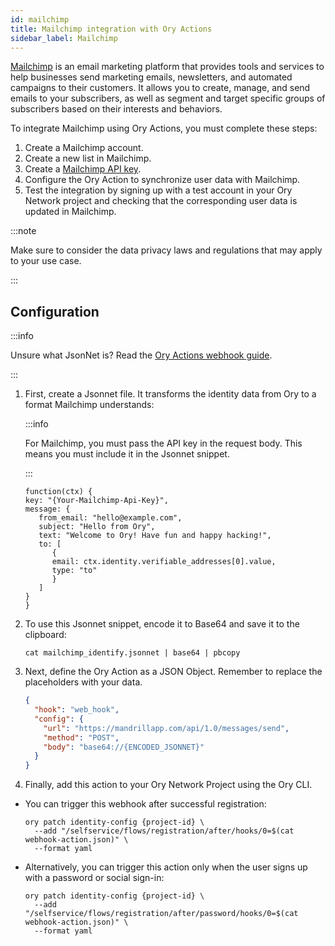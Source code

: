 ```yaml
---
id: mailchimp
title: Mailchimp integration with Ory Actions
sidebar_label: Mailchimp
---
```


[Mailchimp](https://www.mailchimp.com) is an email marketing platform that provides tools and services to help businesses send
marketing emails, newsletters, and automated campaigns to their customers. It allows you to create, manage, and send emails to
your subscribers, as well as segment and target specific groups of subscribers based on their interests and behaviors.

To integrate Mailchimp using Ory Actions, you must complete these steps:

1. Create a Mailchimp account.
2. Create a new list in Mailchimp.
3. Create a [Mailchimp API key](https://mailchimp.com/en-gb/help/about-api-keys/).
4. Configure the Ory Action to synchronize user data with Mailchimp.
5. Test the integration by signing up with a test account in your Ory Network project and checking that the corresponding user
   data is updated in Mailchimp.

:::note

Make sure to consider the data privacy laws and regulations that may apply to your use case.

:::

## Configuration

:::info

Unsure what JsonNet is? Read the [Ory Actions webhook guide](../../guides/integrate-with-ory-cloud-through-webhooks.mdx).

:::

1. First, create a Jsonnet file. It transforms the identity data from Ory to a format Mailchimp understands:

   :::info

   For Mailchimp, you must pass the API key in the request body. This means you must include it in the Jsonnet snippet.

   :::

   ```jsonnet title="./mailchimp_identify.jsonnet"
   function(ctx) {
   key: "{Your-Mailchimp-Api-Key}",
   message: {
      from_email: "hello@example.com",
      subject: "Hello from Ory",
      text: "Welcome to Ory! Have fun and happy hacking!",
      to: [
         {
         email: ctx.identity.verifiable_addresses[0].value,
         type: "to"
         }
      ]
   }
   }
   ```

2. To use this Jsonnet snippet, encode it to Base64 and save it to the clipboard:

   ```shell
   cat mailchimp_identify.jsonnet | base64 | pbcopy
   ```

3. Next, define the Ory Action as a JSON Object. Remember to replace the placeholders with your data.

   ```json title="./webhook-action.json"
   {
     "hook": "web_hook",
     "config": {
       "url": "https://mandrillapp.com/api/1.0/messages/send",
       "method": "POST",
       "body": "base64://{ENCODED_JSONNET}"
     }
   }
   ```

4. Finally, add this action to your Ory Network Project using the Ory CLI.

- You can trigger this webhook after successful registration:

  ```shell
  ory patch identity-config {project-id} \
    --add "/selfservice/flows/registration/after/hooks/0=$(cat webhook-action.json)" \
    --format yaml
  ```

- Alternatively, you can trigger this action only when the user signs up with a password or social sign-in:

  ```shell
  ory patch identity-config {project-id} \
    --add "/selfservice/flows/registration/after/password/hooks/0=$(cat webhook-action.json)" \
    --format yaml
  ```
